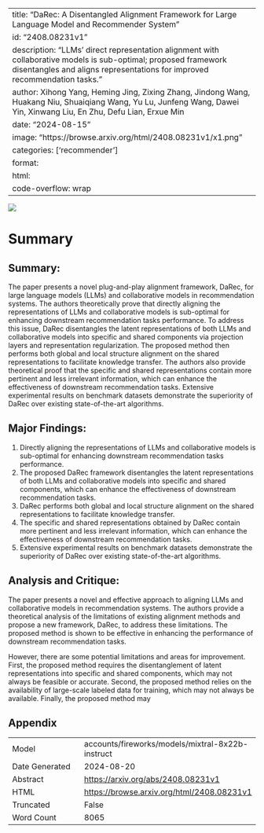 
---
title: "DaRec: A Disentangled Alignment Framework for Large Language Model and Recommender System"
id: "2408.08231v1"
description: "LLMs' direct representation alignment with collaborative models is sub-optimal; proposed framework disentangles and aligns representations for improved recommendation tasks."
author: Xihong Yang, Heming Jing, Zixing Zhang, Jindong Wang, Huakang Niu, Shuaiqiang Wang, Yu Lu, Junfeng Wang, Dawei Yin, Xinwang Liu, En Zhu, Defu Lian, Erxue Min
date: "2024-08-15"
image: "https://browse.arxiv.org/html/2408.08231v1/x1.png"
categories: ['recommender']
format:
  html:
    code-overflow: wrap
---

![](https://browse.arxiv.org/html/2408.08231v1/x1.png)

# Summary

## Summary:

The paper presents a novel plug-and-play alignment framework, DaRec, for large language models (LLMs) and collaborative models in recommendation systems. The authors theoretically prove that directly aligning the representations of LLMs and collaborative models is sub-optimal for enhancing downstream recommendation tasks performance. To address this issue, DaRec disentangles the latent representations of both LLMs and collaborative models into specific and shared components via projection layers and representation regularization. The proposed method then performs both global and local structure alignment on the shared representations to facilitate knowledge transfer. The authors also provide theoretical proof that the specific and shared representations contain more pertinent and less irrelevant information, which can enhance the effectiveness of downstream recommendation tasks. Extensive experimental results on benchmark datasets demonstrate the superiority of DaRec over existing state-of-the-art algorithms.

## Major Findings:

1. Directly aligning the representations of LLMs and collaborative models is sub-optimal for enhancing downstream recommendation tasks performance.
2. The proposed DaRec framework disentangles the latent representations of both LLMs and collaborative models into specific and shared components, which can enhance the effectiveness of downstream recommendation tasks.
3. DaRec performs both global and local structure alignment on the shared representations to facilitate knowledge transfer.
4. The specific and shared representations obtained by DaRec contain more pertinent and less irrelevant information, which can enhance the effectiveness of downstream recommendation tasks.
5. Extensive experimental results on benchmark datasets demonstrate the superiority of DaRec over existing state-of-the-art algorithms.

## Analysis and Critique:

The paper presents a novel and effective approach to aligning LLMs and collaborative models in recommendation systems. The authors provide a theoretical analysis of the limitations of existing alignment methods and propose a new framework, DaRec, to address these limitations. The proposed method is shown to be effective in enhancing the performance of downstream recommendation tasks.

However, there are some potential limitations and areas for improvement. First, the proposed method requires the disentanglement of latent representations into specific and shared components, which may not always be feasible or accurate. Second, the proposed method relies on the availability of large-scale labeled data for training, which may not always be available. Finally, the proposed method may

## Appendix

|          |          |
|----------|----------|
| Model     | accounts/fireworks/models/mixtral-8x22b-instruct       |
| Date Generated     | 2024-08-20       |
| Abstract | [https://arxiv.org/abs/2408.08231v1](https://arxiv.org/abs/2408.08231v1)        |
| HTML     | [https://browse.arxiv.org/html/2408.08231v1](https://browse.arxiv.org/html/2408.08231v1)       |
| Truncated       | False       |
| Word Count       | 8065       |